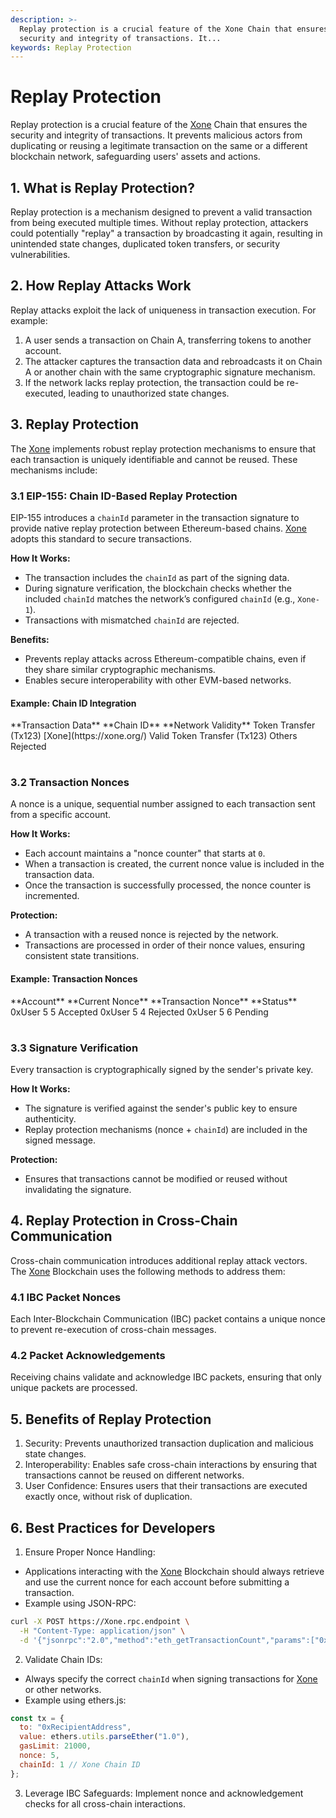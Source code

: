```yaml
---
description: >-
  Replay protection is a crucial feature of the Xone Chain that ensures the
  security and integrity of transactions. It...
keywords: Replay Protection
---
```


# Replay Protection

Replay protection is a crucial feature of the [Xone](https://xone.org/) Chain that ensures the security and integrity of transactions. It prevents malicious actors from duplicating or reusing a legitimate transaction on the same or a different blockchain network, safeguarding users' assets and actions.

## 1. What is Replay Protection?

Replay protection is a mechanism designed to prevent a valid transaction from being executed multiple times. Without replay protection, attackers could potentially "replay" a transaction by broadcasting it again, resulting in unintended state changes, duplicated token transfers, or security vulnerabilities.


## 2. How Replay Attacks Work

Replay attacks exploit the lack of uniqueness in transaction execution. For example:
1. A user sends a transaction on Chain A, transferring tokens to another account.
2. The attacker captures the transaction data and rebroadcasts it on Chain A or another chain with the same cryptographic signature mechanism.
3. If the network lacks replay protection, the transaction could be re-executed, leading to unauthorized state changes.


## 3. Replay Protection

The [Xone](https://xone.org/) implements robust replay protection mechanisms to ensure that each transaction is uniquely identifiable and cannot be reused. These mechanisms include:

### 3.1 EIP-155: Chain ID-Based Replay Protection
EIP-155 introduces a `chainId` parameter in the transaction signature to provide native replay protection between Ethereum-based chains. [Xone](https://xone.org/) adopts this standard to secure transactions.

**How It Works:**
- The transaction includes the `chainId` as part of the signing data.
- During signature verification, the blockchain checks whether the included `chainId` matches the network’s configured `chainId` (e.g., `Xone-1`).
- Transactions with mismatched `chainId` are rejected.

**Benefits:**
- Prevents replay attacks across Ethereum-compatible chains, even if they share similar cryptographic mechanisms.
- Enables secure interoperability with other EVM-based networks.

#### Example: Chain ID Integration

<div className="overflow-x-auto">
<Table removeWrapper aria-label="Example static collection table" className="mt-2">
  <TableHeader>
    <TableColumn>**Transaction Data**</TableColumn>
    <TableColumn>**Chain ID**</TableColumn>
    <TableColumn>**Network Validity**</TableColumn>
  </TableHeader>
  <TableBody>
    <TableRow key="1">
      <TableCell>Token Transfer (Tx123)</TableCell>
      <TableCell>[Xone](https://xone.org/)</TableCell>
      <TableCell>Valid</TableCell>
    </TableRow>
    <TableRow key="2">
      <TableCell>Token Transfer (Tx123)</TableCell>
      <TableCell>Others</TableCell>
      <TableCell>Rejected</TableCell>
    </TableRow>
  </TableBody>
</Table>
</div>

### **3.2 Transaction Nonces**
A nonce is a unique, sequential number assigned to each transaction sent from a specific account.

**How It Works:**
- Each account maintains a "nonce counter" that starts at `0`.
- When a transaction is created, the current nonce value is included in the transaction data.
- Once the transaction is successfully processed, the nonce counter is incremented.

**Protection:**
- A transaction with a reused nonce is rejected by the network.
- Transactions are processed in order of their nonce values, ensuring consistent state transitions.

#### Example: Transaction Nonces

<div className="overflow-x-auto">
<Table removeWrapper aria-label="Example static collection table" className="mt-2">
  <TableHeader>
    <TableColumn>**Account**</TableColumn>
    <TableColumn>**Current Nonce**</TableColumn>
    <TableColumn>**Transaction Nonce**</TableColumn>
    <TableColumn>**Status**</TableColumn>
  </TableHeader>
  <TableBody>
    <TableRow key="1">
      <TableCell>0xUser</TableCell>
      <TableCell>5</TableCell>
      <TableCell>5</TableCell>
      <TableCell>Accepted</TableCell>
    </TableRow>
    <TableRow key="2">
      <TableCell>0xUser</TableCell>
      <TableCell>5</TableCell>
      <TableCell>4</TableCell>
      <TableCell>Rejected</TableCell>
    </TableRow>
    <TableRow key="3">
      <TableCell>0xUser</TableCell>
      <TableCell>5</TableCell>
      <TableCell>6</TableCell>
      <TableCell>Pending</TableCell>
    </TableRow>
  </TableBody>
</Table>
</div>


### 3.3 Signature Verification
Every transaction is cryptographically signed by the sender's private key.

**How It Works:**
- The signature is verified against the sender's public key to ensure authenticity.
- Replay protection mechanisms (nonce + `chainId`) are included in the signed message.

**Protection:**
- Ensures that transactions cannot be modified or reused without invalidating the signature.

## 4. Replay Protection in Cross-Chain Communication

Cross-chain communication introduces additional replay attack vectors. The [Xone](https://xone.org/) Blockchain uses the following methods to address them:

### 4.1 IBC Packet Nonces

Each Inter-Blockchain Communication (IBC) packet contains a unique nonce to prevent re-execution of cross-chain messages.

### 4.2 Packet Acknowledgements

Receiving chains validate and acknowledge IBC packets, ensuring that only unique packets are processed.


## 5. Benefits of Replay Protection

1. Security: Prevents unauthorized transaction duplication and malicious state changes.
2. Interoperability: Enables safe cross-chain interactions by ensuring that transactions cannot be reused on different networks.
3. User Confidence: Ensures users that their transactions are executed exactly once, without risk of duplication.

## 6. Best Practices for Developers

1. Ensure Proper Nonce Handling:
- Applications interacting with the [Xone](https://xone.org/) Blockchain should always retrieve and use the current nonce for each account before submitting a transaction.
- Example using JSON-RPC:

```bash showLineNumbers copy filename="Sending Tokens.bash"
curl -X POST https://Xone.rpc.endpoint \
  -H "Content-Type: application/json" \
  -d '{"jsonrpc":"2.0","method":"eth_getTransactionCount","params":["0xUserAddress", "latest"],"id":1}'
```

2. Validate Chain IDs:
- Always specify the correct `chainId` when signing transactions for [Xone](https://xone.org/) or other networks.
- Example using ethers.js:

```javascript showLineNumbers copy filename="Sending Tokens.javascript"
const tx = {
  to: "0xRecipientAddress",
  value: ethers.utils.parseEther("1.0"),
  gasLimit: 21000,
  nonce: 5,
  chainId: 1 // Xone Chain ID
};
```

3. Leverage IBC Safeguards: Implement nonce and acknowledgement checks for all cross-chain interactions.
